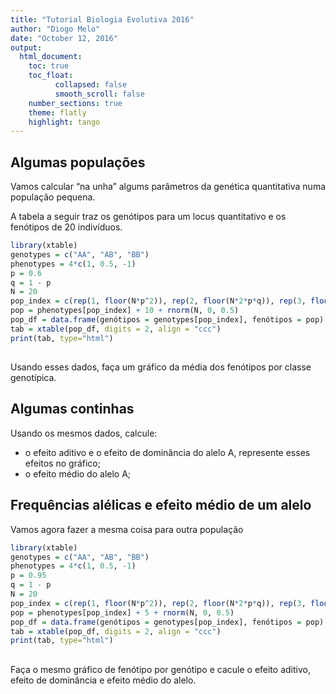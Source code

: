 ```yaml
---
title: "Tutorial Biologia Evolutiva 2016"
author: "Diogo Melo"
date: "October 12, 2016"
output:
  html_document:
    toc: true
    toc_float:           
          collapsed: false
          smooth_scroll: false
    number_sections: true
    theme: flatly
    highlight: tango
---
```


## Algumas populações

Vamos calcular "na unha" algums parâmetros da genética quantitativa numa população pequena. 

A tabela a seguir traz os genótipos para um locus quantitativo e os fenótipos de 20 indivíduos.

```r
library(xtable)
genotypes = c("AA", "AB", "BB")
phenotypes = 4*c(1, 0.5, -1)
p = 0.6
q = 1 - p
N = 20
pop_index = c(rep(1, floor(N*p^2)), rep(2, floor(N*2*p*q)), rep(3, floor(N*q^2)+1))
pop = phenotypes[pop_index] + 10 + rnorm(N, 0, 0.5)
pop_df = data.frame(genótipos = genotypes[pop_index], fenótipos = pop)
tab = xtable(pop_df, digits = 2, align = "ccc")
print(tab, type="html")
```

##

Usando esses dados, faça um gráfico da média dos fenótipos por classe genotípica.

## Algumas continhas

Usando os mesmos dados, calcule:

- o efeito aditivo e o efeito de dominância do alelo A, represente esses efeitos no gráfico;
- o efeito médio do alelo A;

## Frequências alélicas e efeito médio de um alelo

Vamos agora fazer a mesma coisa para outra população

```r
library(xtable)
genotypes = c("AA", "AB", "BB")
phenotypes = 4*c(1, 0.5, -1)
p = 0.95
q = 1 - p
N = 20
pop_index = c(rep(1, floor(N*p^2)), rep(2, floor(N*2*p*q)), rep(3, floor(N*q^2)+1))
pop = phenotypes[pop_index] + 5 + rnorm(N, 0, 0.5)
pop_df = data.frame(genótipos = genotypes[pop_index], fenótipos = pop)
tab = xtable(pop_df, digits = 2, align = "ccc")
print(tab, type="html")
```

##

Faça o mesmo gráfico de fenótipo por genótipo e cacule o efeito aditivo, efeito de dominância e efeito médio do alelo.